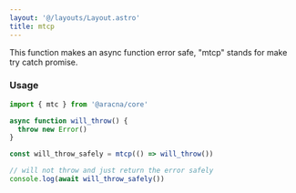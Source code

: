 ```yaml
---
layout: '@/layouts/Layout.astro'
title: mtcp
---
```


This function makes an async function error safe, "mtcp" stands for make try catch promise.

### Usage

```ts
import { mtc } from '@aracna/core'

async function will_throw() {
  throw new Error()
}

const will_throw_safely = mtcp(() => will_throw())

// will not throw and just return the error safely
console.log(await will_throw_safely())
```
